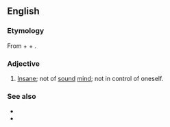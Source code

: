 ==English==

===Etymology===
From {{bor|en|la|non|t=not}} + {{m|la|compos|t=in control, having mastery}} + {{m|la|[[mens|mentis]]|t=of mind}}.

===Adjective===
{{en-adj|head=[[non]] [[compos]] [[mens|mentis]]|-}}

# {{lb|en|legal|but also seeing wider use}} [[insane|Insane]]; not of [[sound]] [[mind]]; not in control of oneself.

===See also===
* {{l|en|compos mentis}}
* {{l|en|nincompoop}}